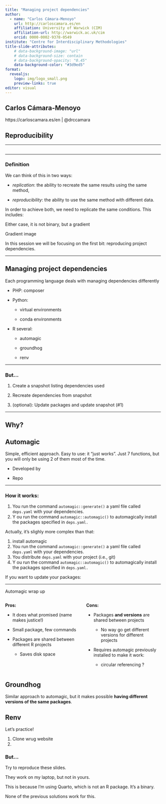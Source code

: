 ```yaml
---
title: "Managing project dependencies"
author: 
  - name: "Carlos Cámara-Menoyo"
    url: http://carloscamara.es/en
    affiliation: University of Warwick (CIM)
    affiliation-url: http://warwick.ac.uk/cim
    orcid: 0000-0002-9378-0549
institute: "Centre for Interdisciplinary Methodologies"
title-slide-attributes:
    # data-background-image: "url"
    # data-background-size: contain
    # data-background-opacity: "0.45"
    data-background-color: "#3d9ed5"
format: 
  revealjs:
    logo: img/logo_small.png
    preview-links: true
editor: visual
---
```


## Carlos Cámara-Menoyo{background-color="black" background-image="https://slides.carloscamara.es/img/about-me/hackaton-cadaveres-inmobiliarios.jpg" background-opacity="0.75"}


https://carloscamara.es/en | @drccamara

## Reproducibility

---

## {background-image="https://slides.carloscamara.es/img/questions/travolta-question.gif"}

---

### Definition

We can think of this in two ways:

-   *replication*: the ability to recreate the same results using the same method,

-   *reproducibility*: the ability to use the same method with different data.

In order to achieve both, we need to replicate the same conditions. This includes:

Either case, it is not binary, but a gradient

Gradient image

In this session we will be focusing on the first bit: reproducing project dependencies.

------------------------------------------------------------------------

## Managing project dependencies

Each programming language deals with managing dependencies differently

-   PHP: composer

-   Python:

    -   virtual environments

    -   conda environments

-   R several:

    -   automagic

    -   groundhog

    -   renv

---

### But...

1.  Create a snapshot listing dependencies used

2.  Recreate dependencies from snapshot

3.  (optional): Update packages and update snapshot (#1)

---

## Why?

## Automagic

Simple, efficient approach. Easy to use: it "just works". Just 7 functions, but you will only be using 2 of them most of the time.

-   Developed by

-   Repo

------------------------------------------------------------------------

### How it works:

1.  You run the command `automagic::generate()` a yaml file called `deps.yaml` with your dependencies.
2.  Y ou run the command `automagic::automagic()` to automagically install the packages specified in `deps.yaml.`

Actually, it's slighly more complex than that:

1.  install automagic
2.  You run the command `automagic::generate()` a yaml file called `deps.yaml` with your dependencies.
3.  You distribute `deps.yaml` with your project (i.e., git)
4.  Y ou run the command `automagic::automagic()` to automagically install the packages specified in `deps.yaml.`

If you want to update your packages:

------------------------------------------------------------------------

Automagic wrap up

::: columns
::: {.column width="50%"}
**Pros:**

-   It does what promised (name makes justice!)

-   Small package, few commands

-   Packages are shared between different R projects

    -   Saves disk space
:::

::: {.column width="50%"}
**Cons:**

-   Packages **and versions** are shared between projects

    -   No way go get different versions for different projects

-   Requires automagic previously installed to make it work:

    -   circular referencing ?
:::
:::

## Groundhog

Similar approach to automagic, but it makes possible **having different versions of the same packages**.

## Renv

Let's practice!

1.  Clone wrug website
2.  

### But...

Try to reproduce these slides.

They work on my laptop, but not in yours.

This is because I'm using Quarto, which is not an R package. It's a binary.

None of the previous solutions work for this.
